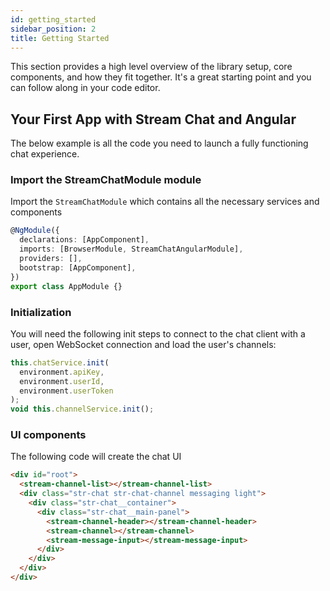 ```yaml
---
id: getting_started
sidebar_position: 2
title: Getting Started
---
```


This section provides a high level overview of the library setup, core components, and how they fit together. It's a great
starting point and you can follow along in your code editor.

## Your First App with Stream Chat and Angular

The below example is all the code you need to launch a fully functioning chat experience.

### Import the StreamChatModule module

Import the `StreamChatModule` which contains all the necessary services and components

```typescript
@NgModule({
  declarations: [AppComponent],
  imports: [BrowserModule, StreamChatAngularModule],
  providers: [],
  bootstrap: [AppComponent],
})
export class AppModule {}
```

### Initialization

You will need the following init steps to connect to the chat client with a user, open WebSocket connection and load the user's channels:

```typescript
this.chatService.init(
  environment.apiKey,
  environment.userId,
  environment.userToken
);
void this.channelService.init();
```

### UI components

The following code will create the chat UI

```html
<div id="root">
  <stream-channel-list></stream-channel-list>
  <div class="str-chat str-chat-channel messaging light">
    <div class="str-chat__container">
      <div class="str-chat__main-panel">
        <stream-channel-header></stream-channel-header>
        <stream-channel></stream-channel>
        <stream-message-input></stream-message-input>
      </div>
    </div>
  </div>
</div>
```
